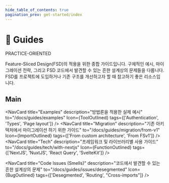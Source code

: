 ```yaml
---
hide_table_of_contents: true
pagination_prev: get-started/index
---
```


# 🎯 Guides

<span class="badge badge--primary margin-bottom--md">PRACTICE-ORIENTED</span>

<p class="summary">
Feature-Sliced Design(FSD)의 적용을 위한 종합 가이드입니다. 구체적인 예시, 마이그레이션 전략, 그리고 FSD 코드에서 발견할 수 있는 흔한 설계상의 문제들을 다룹니다. FSD를 프로젝트에 도입하거나 기존 구조를 개선하고자 할 때 참고하기 좋은 리소스입니다.
</p>

## Main


<NavCard
    title="Examples" 
    description="방법론을 적용한 실제 예시"
    to="/docs/guides/examples"
    Icon={ToolOutlined}
    tags={['Authentication', 'Types', 'Page layout']}
/>
<NavCard
    title="Migration" 
    description="기존 아키텍처에서 마이그레이션 하기 위한 가이드"
    to="/docs/guides/migration/from-v1"
    Icon={ImportOutlined}
    tags={['From custom architecture', 'From FSv1']}
/>
<NavCard
    title="Tech" 
    description="프레임워크 및 라이브러리별 사용 가이드"
    to="/docs/guides/tech/with-nextjs"
    Icon={FunctionOutlined}
    tags={['NextJS', 'NuxtJS', 'React Query', 'SvelteKit']}
/>

<NavCard
    title="Code Issues (Smells)" 
    description="코드에서 발견할 수 있는 흔한 설계상의 문제"
    to="/docs/guides/issues/desegmented"
    Icon={BugOutlined}
    tags={['Desegmented', 'Routing', "Cross-imports"]}
/>



